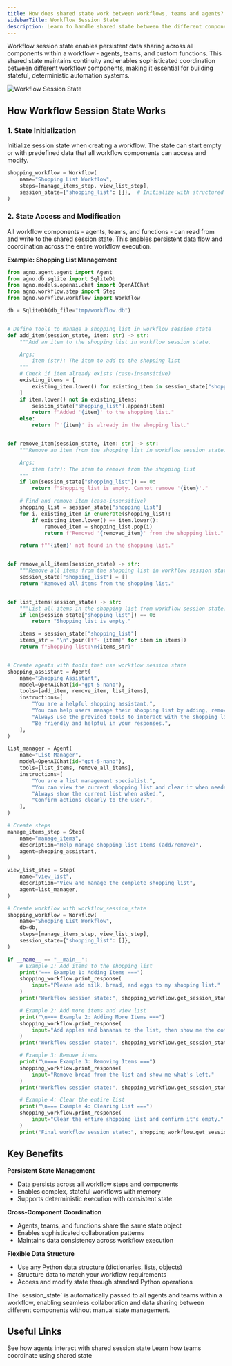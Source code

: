 ```yaml
---
title: How does shared state work between workflows, teams and agents?
sidebarTitle: Workflow Session State
description: Learn to handle shared state between the different components of a Workflow
---
```


Workflow session state enables persistent data sharing across all components within a workflow - agents, teams, and custom functions. This shared state maintains continuity and enables sophisticated coordination between different workflow components, making it essential for building stateful, deterministic automation systems.

![Workflow Session State](/images/workflow_session_state.png)

## How Workflow Session State Works

### 1. State Initialization

Initialize session state when creating a workflow. The state can start empty or with predefined data that all workflow components can access and modify.

```python
shopping_workflow = Workflow(
    name="Shopping List Workflow",
    steps=[manage_items_step, view_list_step],
    session_state={"shopping_list": []},  # Initialize with structured data
)
```

### 2. State Access and Modification

All workflow components - agents, teams, and functions - can read from and write to the shared session state. This enables persistent data flow and coordination across the entire workflow execution.

**Example: Shopping List Management**

```python
from agno.agent.agent import Agent
from agno.db.sqlite import SqliteDb
from agno.models.openai.chat import OpenAIChat
from agno.workflow.step import Step
from agno.workflow.workflow import Workflow

db = SqliteDb(db_file="tmp/workflow.db")


# Define tools to manage a shopping list in workflow session state
def add_item(session_state, item: str) -> str:
    """Add an item to the shopping list in workflow session state.

    Args:
        item (str): The item to add to the shopping list
    """
    # Check if item already exists (case-insensitive)
    existing_items = [
        existing_item.lower() for existing_item in session_state["shopping_list"]
    ]
    if item.lower() not in existing_items:
        session_state["shopping_list"].append(item)
        return f"Added '{item}' to the shopping list."
    else:
        return f"'{item}' is already in the shopping list."


def remove_item(session_state, item: str) -> str:
    """Remove an item from the shopping list in workflow session state.

    Args:
        item (str): The item to remove from the shopping list
    """
    if len(session_state["shopping_list"]) == 0:
        return f"Shopping list is empty. Cannot remove '{item}'."

    # Find and remove item (case-insensitive)
    shopping_list = session_state["shopping_list"]
    for i, existing_item in enumerate(shopping_list):
        if existing_item.lower() == item.lower():
            removed_item = shopping_list.pop(i)
            return f"Removed '{removed_item}' from the shopping list."

    return f"'{item}' not found in the shopping list."


def remove_all_items(session_state) -> str:
    """Remove all items from the shopping list in workflow session state."""
    session_state["shopping_list"] = []
    return "Removed all items from the shopping list."


def list_items(session_state) -> str:
    """List all items in the shopping list from workflow session state."""
    if len(session_state["shopping_list"]) == 0:
        return "Shopping list is empty."

    items = session_state["shopping_list"]
    items_str = "\n".join([f"- {item}" for item in items])
    return f"Shopping list:\n{items_str}"


# Create agents with tools that use workflow session state
shopping_assistant = Agent(
    name="Shopping Assistant",
    model=OpenAIChat(id="gpt-5-nano"),
    tools=[add_item, remove_item, list_items],
    instructions=[
        "You are a helpful shopping assistant.",
        "You can help users manage their shopping list by adding, removing, and listing items.",
        "Always use the provided tools to interact with the shopping list.",
        "Be friendly and helpful in your responses.",
    ],
)

list_manager = Agent(
    name="List Manager",
    model=OpenAIChat(id="gpt-5-nano"),
    tools=[list_items, remove_all_items],
    instructions=[
        "You are a list management specialist.",
        "You can view the current shopping list and clear it when needed.",
        "Always show the current list when asked.",
        "Confirm actions clearly to the user.",
    ],
)

# Create steps
manage_items_step = Step(
    name="manage_items",
    description="Help manage shopping list items (add/remove)",
    agent=shopping_assistant,
)

view_list_step = Step(
    name="view_list",
    description="View and manage the complete shopping list",
    agent=list_manager,
)

# Create workflow with workflow_session_state
shopping_workflow = Workflow(
    name="Shopping List Workflow",
    db=db,
    steps=[manage_items_step, view_list_step],
    session_state={"shopping_list": []},
)

if __name__ == "__main__":
    # Example 1: Add items to the shopping list
    print("=== Example 1: Adding Items ===")
    shopping_workflow.print_response(
        input="Please add milk, bread, and eggs to my shopping list."
    )
    print("Workflow session state:", shopping_workflow.get_session_state())

    # Example 2: Add more items and view list
    print("\n=== Example 2: Adding More Items ===")
    shopping_workflow.print_response(
        input="Add apples and bananas to the list, then show me the complete list."
    )
    print("Workflow session state:", shopping_workflow.get_session_state())

    # Example 3: Remove items
    print("\n=== Example 3: Removing Items ===")
    shopping_workflow.print_response(
        input="Remove bread from the list and show me what's left."
    )
    print("Workflow session state:", shopping_workflow.get_session_state())

    # Example 4: Clear the entire list
    print("\n=== Example 4: Clearing List ===")
    shopping_workflow.print_response(
        input="Clear the entire shopping list and confirm it's empty."
    )
    print("Final workflow session state:", shopping_workflow.get_session_state())
```

## Key Benefits

**Persistent State Management**

- Data persists across all workflow steps and components
- Enables complex, stateful workflows with memory
- Supports deterministic execution with consistent state

**Cross-Component Coordination**

- Agents, teams, and functions share the same state object
- Enables sophisticated collaboration patterns
- Maintains data consistency across workflow execution

**Flexible Data Structure**

- Use any Python data structure (dictionaries, lists, objects)
- Structure data to match your workflow requirements
- Access and modify state through standard Python operations

<Note>
  The `session_state` is automatically passed to all agents and teams within a
  workflow, enabling seamless collaboration and data sharing between different
  components without manual state management.
</Note>

## Useful Links

<CardGroup cols={2}>
  <Card
    title="Agent Examples"
    icon="user"
    href="https://github.com/agno-agi/agno/tree/v2.0/cookbook/workflows/_06_advanced_concepts/_04_shared_session_state/shared_session_state_with_agent.py"
  >
    See how agents interact with shared session state
  </Card>
  <Card
    title="Team Examples"
    icon="users"
    href="https://github.com/agno-agi/agno/tree/v2.0/cookbook/workflows/_06_advanced_concepts/_04_shared_session_state/shared_session_state_with_team.py"
  >
    Learn how teams coordinate using shared state
  </Card>
</CardGroup>
